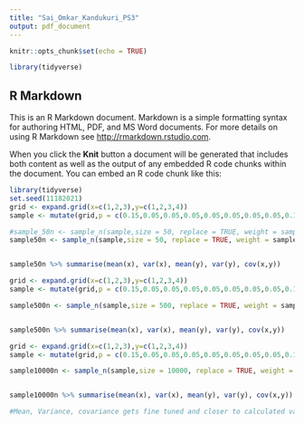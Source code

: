 ```yaml
---
title: "Sai_Omkar_Kandukuri_PS3"
output: pdf_document
---
```


```r
knitr::opts_chunk$set(echo = TRUE)

library(tidyverse)
```

## R Markdown

This is an R Markdown document. Markdown is a simple formatting syntax for authoring HTML, PDF, and MS Word documents. For more details on using R Markdown see <http://rmarkdown.rstudio.com>.

When you click the **Knit** button a document will be generated that includes both content as well as the output of any embedded R code chunks within the document. You can embed an R code chunk like this:


```r

library(tidyverse)
set.seed(11182021)
grid <- expand.grid(x=c(1,2,3),y=c(1,2,3,4))
sample <- mutate(grid,p = c(0.15,0.05,0.05,0.05,0.05,0.05,0.05,0.05,0.1,0.05,0.25,0.1))

#sample_50n <- sample_n(sample,size = 50, replace = TRUE, weight = sample$p)
sample50n <- sample_n(sample,size = 50, replace = TRUE, weight = sample$p)


sample50n %>% summarise(mean(x), var(x), mean(y), var(y), cov(x,y))


```




```r


grid <- expand.grid(x=c(1,2,3),y=c(1,2,3,4))
sample <- mutate(grid,p = c(0.15,0.05,0.05,0.05,0.05,0.05,0.05,0.05,0.1,0.05,0.25,0.1))

sample500n <- sample_n(sample,size = 500, replace = TRUE, weight = sample$p)


sample500n %>% summarise(mean(x), var(x), mean(y), var(y), cov(x,y))

```





```r


grid <- expand.grid(x=c(1,2,3),y=c(1,2,3,4))
sample <- mutate(grid,p = c(0.15,0.05,0.05,0.05,0.05,0.05,0.05,0.05,0.1,0.05,0.25,0.1))

sample10000n <- sample_n(sample,size = 10000, replace = TRUE, weight = sample$p)


sample10000n %>% summarise(mean(x), var(x), mean(y), var(y), cov(x,y))

#Mean, Variance, covariance gets fine tuned and closer to calculated values as we increase the sample size

```




